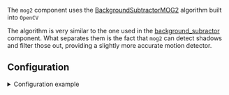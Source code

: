 

<ComponentHeader meta={ComponentMetadata} />

The `mog2` component uses the [BackgroundSubtractorMOG2](https://docs.opencv.org/4.x/d7/d7b/classcv_1_1BackgroundSubtractorMOG2.html) algorithm built into `OpenCV`

The algorithm is very similar to the one used in the [background_subractor](/components-explorer/components/background_subtractor) component.
What separates them is the fact that `mog2` can detect shadows and filter those out, providing a slightly more accurate motion detector.

## Configuration

<details>
  <summary>Configuration example</summary>

```yaml
mog2:
  motion_detector:
    cameras:
      camera_one:
        detect_shadows: true
        fps: 1
        mask:
          - coordinates:
              - x: 400
                y: 200
              - x: 1000
                y: 200
              - x: 1000
                y: 750
              - x: 400
                y: 750
      camera_two:
        fps: 2
        trigger_recorder: true
        threshold: 25
```

</details>

<ComponentConfiguration config={config} />

<MotionDetector meta={ComponentMetadata} />

<ComponentTroubleshooting meta={ComponentMetadata} />
